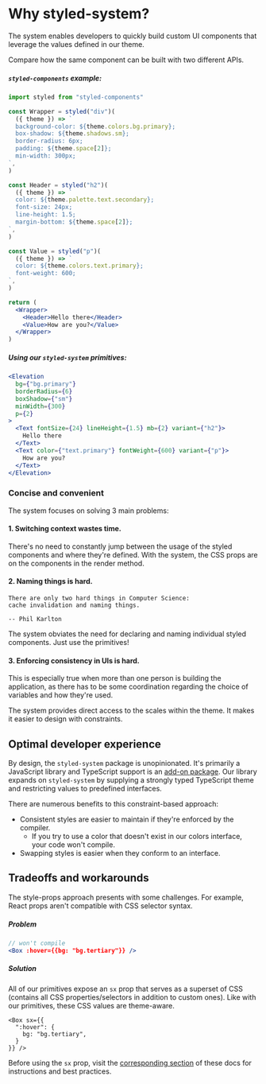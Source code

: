 
# Why styled-system?

The system enables developers to quickly build custom UI components that leverage the values defined in our theme.

Compare how the same component can be built with two different APIs.

##### `styled-components` example:

```jsx
import styled from "styled-components"

const Wrapper = styled("div")(
  ({ theme }) => `
  background-color: ${theme.colors.bg.primary};
  box-shadow: ${theme.shadows.sm};
  border-radius: 6px;
  padding: ${theme.space[2]};
  min-width: 300px;
`,
)

const Header = styled("h2")(
  ({ theme }) => `
  color: ${theme.palette.text.secondary};
  font-size: 24px;
  line-height: 1.5;
  margin-bottom: ${theme.space[2]};
`,
)

const Value = styled("p")(
  ({ theme }) => `
  color: ${theme.colors.text.primary};
  font-weight: 600;
`,
)

return (
  <Wrapper>
    <Header>Hello there</Header>
    <Value>How are you?</Value>
  </Wrapper>
)
```

##### Using our `styled-system` primitives:

```jsx
<Elevation
  bg={"bg.primary"}
  borderRadius={6}
  boxShadow={"sm"}
  minWidth={300}
  p={2}
>
  <Text fontSize={24} lineHeight={1.5} mb={2} variant={"h2"}>
    Hello there
  </Text>
  <Text color={"text.primary"} fontWeight={600} variant={"p"}>
    How are you?
  </Text>
</Elevation>
```

### Concise and convenient

The system focuses on solving 3 main problems:

#### 1. Switching context wastes time.

There's no need to constantly jump between the usage of the styled components and where they're defined. With the system, the CSS props are on the components in the render method.

#### 2. Naming things is hard.

```
There are only two hard things in Computer Science:
cache invalidation and naming things.

-- Phil Karlton
```

The system obviates the need for declaring and naming individual styled components.  Just use the primitives!

#### 3. Enforcing consistency in UIs is hard.

This is especially true when more than one person is building the application, as there has to be some coordination regarding the choice of variables and how they're used.

The system provides direct access to the scales within the theme.  It makes it easier to design with constraints.


## Optimal developer experience

By design, the `styled-system` package is unopinionated.  It's primarily a JavaScript library and TypeScript support is an [add-on package](https://www.npmjs.com/package/@types/styled-system).  Our library expands on `styled-system` by supplying a strongly typed TypeScript theme and restricting values to predefined interfaces.

There are numerous benefits to this constraint-based approach:

- Consistent styles are easier to maintain if they're enforced by the compiler.
  - If you try to use a color that doesn't exist in our colors interface, your code won't compile.
- Swapping styles is easier when they conform to an interface.


## Tradeoffs and workarounds
The style-props approach presents with some challenges.  For example, React props aren't compatible with CSS selector syntax.

##### Problem
```jsx
// won't compile
<Box :hover={{bg: "bg.tertiary"}} />
```

##### Solution
All of our primitives expose an `sx` prop that serves as a superset of CSS (contains all CSS properties/selectors in addition to custom ones).  Like with our primitives, these CSS values are theme-aware.
```
<Box sx={{
  ":hover": {
    bg: "bg.tertiary",
  }
}} />
```

Before using the `sx` prop, visit the [corresponding section](/sx-prop) of these docs for instructions and best practices.
